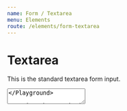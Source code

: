 ```yaml
---
name: Form / Textarea
menu: Elements
route: /elements/form-textarea
---
```




# Textarea

This is the standard textarea form input.

<Playground>
  <Textarea placeholder="e.g. Hello world" />
</Playground>

Using the standard `rows` prop, you can adjust the number of visibile rows.

<Playground>
  <Textarea rows={10} placeholder="10 lines of textarea" />
</Playground>

### Colors

Use the `color` prop to set the color of the `<Textarea>`.

<Playground>
  {() =>
    DEFAULTS.colors.map(color => (
      <Field key={color}>
        <Control>
          <Textarea color={color} placeholder={`${color} textarea`} />
        </Control>
      </Field>
    ))
  }
</Playground>

### Sizes

Use the `size` prop to set the size of the text in an `<Textarea>`.

<Playground>
  {() => {
    const sizes = TEXTAREA_DEFAULTS.sizes.map(size => ({ name: size, size }));
    sizes.splice(1, 0, { name: "normal", size: undefined });

    return sizes.map(({ name, size }) => (
      <Field key={size}>
        <Control>
          <Textarea size={size} placeholder={`${name} textarea`} />
        </Control>
      </Field>
    ))

}}

</Playground>

### States

Use the `state` prop to force the state of the `<Textarea>`.

<Playground>
  {() => {
    const states = TEXTAREA_DEFAULTS.states.map(state => ({ name: state, state }));
    states.splice(0, 0, { name: "normal", size: undefined });

    return states.map(({ name, state }) => (
      <Field key={state}>
        <Control>
          <Textarea state={state} placeholder={`${name} textarea`} />
        </Control>
      </Field>
    ))

}}

</Playground>

### Loading

Use the `loading` prop on the `<Control>` that contains the `<Textarea>` to add a loading spinner.
You can adjust the size of the spinner using the `size` prop on the `<Control>`.

<Playground>
  <Field>
    <Control size="small" loading>
      <Textarea size="small" placeholder="small loading textarea" />
    </Control>
  </Field>

<Field>
  <Control loading>
    <Textarea placeholder="normal loading textarea" />
  </Control>
</Field>

<Field>
  <Control size="medium" loading>
    <Textarea size="medium" placeholder="medium loading textarea" />
  </Control>
</Field>

  <Field>
    <Control size="large" loading>
      <Textarea size="large" placeholder="large loading textarea" />
    </Control>
  </Field>
</Playground>

### Disabled

Use the standard `disabled` prop to disable a `<Textarea>`.

<Playground>
  <Control>
    <Textarea placeholder="Disabled textarea" disabled />
  </Control>
</Playground>

### Read-only

Use the standard `readOnly` prop to make a `<Textarea>` read-only.

<Playground>
  <Control>
    <Textarea placeholder="Read-only textarea" readOnly />
  </Control>
</Playground>

### Fixed-size

Use the `fixedSize` prop of a `<Textarea>` to remove the user's ability to resize the textarea.

<Playground>
  <Control>
    <Textarea placeholder="Fixed-size textarea" fixedSize />
  </Control>
</Playground>

## Textarea

<SimplePropsTable
  props={{
    as: AsProp.makeDoc(Textarea.defaultProps.as),
    color: {
      description: "change the textarea's color",
      typeName: "string",
      typeTip: mapEnumerable(DEFAULTS.colors)
    },
    fixedSize: {
      description: "remove the drag handle from the textarea",
      typeName: "boolean"
    },
    size: {
      description: "change the textarea's size",
      typeName: "string",
      typeTip: mapEnumerable(TEXTAREA_DEFAULTS.sizes)
    },
    state: {
      description: "change the textarea's state",
      typeName: "string",
      typeTip: mapEnumerable(TEXTAREA_DEFAULTS.states)
    },
    ref: refDoc
  }}
/>

<AsProp component={Textarea} componentName="Textarea" />
